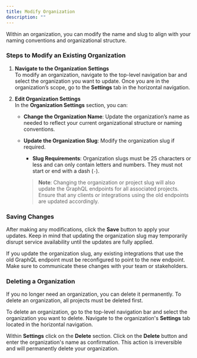 ```yaml
---
title: Modify Organization
description: ""
---
```


Within an organization, you can modify the name and slug to align with your naming conventions and organizational structure.

### Steps to Modify an Existing Organization

1. **Navigate to the Organization Settings**  
   To modify an organization, navigate to the top-level navigation bar and select the organization you want to update. Once you are in the organization’s scope, go to the **Settings** tab in the horizontal navigation.

2. **Edit Organization Settings**  
   In the **Organization Settings** section, you can:

   - **Change the Organization Name**: Update the organization’s name as needed to reflect your current organizational structure or naming conventions.
   - **Update the Organization Slug**: Modify the organization slug if required.

     - **Slug Requirements**: Organization slugs must be 25 characters or less and can only contain letters and numbers. They must not start or end with a dash (`-`).

     > **Note**: Changing the organization or project slug will also update the GraphQL endpoints for all associated projects. Ensure that any clients or integrations using the old endpoints are updated accordingly.

### Saving Changes

After making any modifications, click the **Save** button to apply your updates. Keep in mind that updating the organization slug may temporarily disrupt service availability until the updates are fully applied.

<Warning>

If you update the organization slug, any existing integrations that use the old GraphQL
endpoint must be reconfigured to point to the new endpoint. Make sure to communicate
these changes with your team or stakeholders.

</Warning>

### Deleting a Organization

If you no longer need an organization, you can delete it permanently. To delete an organization, all projects must be deleted first.

To delete an organization, go to the top-level navigation bar and select the organization you want to delete. Navigate to the organization's **Settings** tab located in the horizontal navigation.

Within **Settings** click on the **Delete** section. Click on the **Delete** button and enter the organization's name as confirmation. This action is irreversible and will permanently delete your organization.
